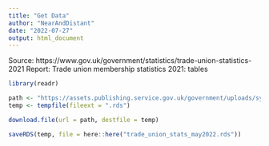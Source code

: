 ```yaml
---
title: "Get Data"
author: "NearAndDistant"
date: "2022-07-27"
output: html_document
---
```


Source: https://www.gov.uk/government/statistics/trade-union-statistics-2021
Report: Trade union membership statistics 2021: tables

```r
library(readr)

path <- "https://assets.publishing.service.gov.uk/government/uploads/system/uploads/attachment_data/file/1078005/Trade_Union_Membership_Statistics_Tables_May_2022.ods"
temp <- tempfile(fileext = ".rds")

download.file(url = path, destfile = temp)

saveRDS(temp, file = here::here("trade_union_stats_may2022.rds"))

```

